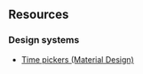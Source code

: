 



## Resources



### Design systems


- [Time pickers (Material Design)](https://m3.material.io/components/time-pickers/overview)
